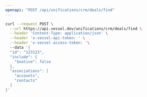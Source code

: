 ```yaml
---
openapi: "POST /api/unifications/crm/deals/find"
---
```


<RequestExample>

```bash Request
curl --request POST \
  --url https://api.vessel.dev/unifications/crm/deals/find \
  --header 'Content-Type: application/json' \
  --header 'x-vessel-api-token: ' \
  --header 'x-vessel-access-token: '\ 
  --data '{
  "id": "123123",
  "include": {
    "$native": false
  },
  "associations": [
    "accounts",
    "contacts"
  ]
}'
```

</RequestExample>


      